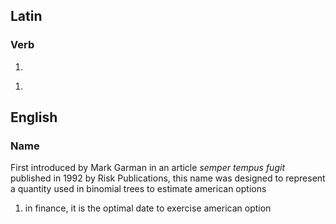 ==Latin==
===Verb===
{{la-verb-form|fugit}}

# {{conjugation of|[[fugio#Latin|fugiō]]||3|s|pres|act|ind|lang=la}}

{{la-verb-form|fūgit}}

# {{conjugation of|[[fugio#Latin|fugiō]]||3|s|perf|act|ind|lang=la}}
==English==
===Name===
First introduced by Mark Garman in an article ''semper tempus fugit'' published in 1992 by Risk Publications, this name was designed to represent a quantity used in binomial trees to estimate american options
# in finance, it is the optimal date to exercise american option